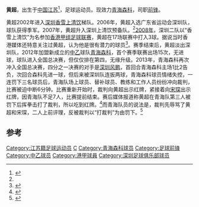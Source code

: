 {{Football player infobox |
playername = 黄超|
image = |
fullname = 黄超|
nickname = |
dateofbirth ={{birth date and age|1989|1|13}} |
cityofbirth = [[江苏省|江苏省]] |
countryofbirth = {{flagicon|CHN}} [[中华人民共和国|中国]] |
height = {{height|meters=1.75}} |
currentclub = {{flagicon|China}} [[青海森科|青海森科]] |
clubnumber = 17|
position = [[前锋_(足球)|前锋]] |
youthyears = 2002 - 2008|
youthclubs = [[深圳香雪上清饮|深圳香雪上清饮]]|
years1 = 2008 |
clubs1 = [[深圳红钻|香雪上清饮]] |
caps1 = 17|
goals1 = 3|
years2 =  2012 - |
clubs2 = [[青海森科|青海森科]] |
caps2 = 15|
goals2 = 0|
nationalyears = |
nationalteam = |
nationalcaps(goals) =  |
pcupdate = 2013年3月1日 |
ntupdate =  |
}}

'''黄超'''{{BD|1989年|1月13日|}}，出生于[[中国|中国]][[江苏|江苏]]<ref name=qhn>{{cite news|title=爱上青海 我们为荣誉而战--新闻中心|url=http://www.qhnews.com/newscenter/system/2012/10/18/010923240.shtml|accessdate=2013-10-14|newspaper=青海新闻网|date=2012-10-18|archive-date=2013-10-14|archive-url=https://web.archive.org/web/20131014173645/http://www.qhnews.com/newscenter/system/2012/10/18/010923240.shtml|dead-url=no}}</ref>，足球运动员。现效力[[青海森科|青海森科]]，司职[[前锋_(足球)|前锋]]。

黄超2002年进入[[深圳香雪上清饮|深圳香雪上清饮]]梯队。2006年，黄超入选广东省运动会深圳队，球队获得季军。2007年，黄超升入深圳上清饮预备队。<ref name=qhn/>[[2008年－09年香港甲組足球聯賽|2008年]]，深圳二队以“香雪上清饮”为名参加[[香港甲组足球联赛|香港甲组足球联赛]]，黄超在17场联赛中打入3球。据说当时香港媒体还特意关注过黄超，认为他是很有潜力的球员<ref>{{cite news|title=深足全华班征战香港甲组联赛 五杆洋枪助东方队小胜|url=http://sports.sina.com.cn/j/2008-09-14/00173945800.shtml|accessdate=2013-10-14|newspaper=新浪体育|date=2008-09-14|archive-date=2013-10-17|archive-url=https://web.archive.org/web/20131017042609/http://sports.sina.com.cn/j/2008-09-14/00173945800.shtml|dead-url=no}}</ref>。赛季结束后，黄超淡出深圳队，2012年加盟新成立的[[中乙|中乙]]球队[[青海森科|青海森科]]，首个赛季联赛出场15次，无进球，球队进入全国总决赛，但仅仅排在第四，无缘升级。2013年，青海森科再次冲入全国总决赛，四分之一决赛的对手是[[深圳风鹏|深圳风鹏]]，首回合青海森科主场1比2告负，次回合森科先进一球，但后来被深圳队连扳两球，青海森科球员情绪失控，一连罚下三名球员后，青海队场上球员、替补球员、教练和工作人员纷纷冲向裁判，比赛被迫中断6分钟。比赛重新开始时，裁判向黄超出示红牌，紧接着向[[宋琛|宋琛]]出示红牌，因青海队不足7人，比赛提前结束。赛后媒体报道称黄超在青海队第三人被罚下后挥拳击打了裁判，所以吃到红牌。<ref>{{cite news|title=全景回放中乙奇葩闹剧 裁判出9黄5红66分钟完赛|url=http://sports.sohu.com/20131014/n388106842.shtml|accessdate=2013-10-14|newspaper=浙江在线-今日早报|date=2013-10-14|archive-date=2016-03-04|archive-url=https://web.archive.org/web/20160304213936/http://sports.sohu.com/20131014/n388106842.shtml|dead-url=no}}</ref>而青海队员的说法是，裁判先辱骂了黄超和宋琛，二人上前评理，反被裁判以“打裁判”为由罚下。<ref>{{cite news|title=青海队员曝踩裁判脚染红被骂 对天发誓说谎被撞死|url=http://sports.sina.com.cn/b/2013-10-14/02206829573.shtml|accessdate=2013-10-14|newspaper=新浪体育|date=2013-10-14|archive-date=2013-10-17|archive-url=https://web.archive.org/web/20131017043852/http://sports.sina.com.cn/b/2013-10-14/02206829573.shtml|dead-url=no}}</ref>

==参考==
{{reflist}}

{{2012年中乙分类名单青海森科}}
{{2013年中乙分类名单青海森科}}
{{2015年中乙分类名单南京钱宝}}
{{2016年中乙分类名单成都}}
{{2017年中乙分类名单成都}}

{{DEFAULTSORT:Huang Chao}}
[[Category:江苏籍足球运动员|Category:江苏籍足球运动员]]
[[Category:黄姓|C]]
[[Category:青海森科球员|Category:青海森科球员]]
[[Category:足球前锋|Category:足球前锋]]
[[Category:中乙球员|Category:中乙球员]]
[[Category:港甲球員|Category:港甲球員]]
[[Category:深圳足球俱乐部球员|Category:深圳足球俱乐部球员]]